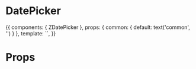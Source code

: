 
<Meta title="Atoms/DatePicker" component={ZDatePicker} />

# DatePicker

<Preview>
  <Story name="Common">
    {{
        components: { ZDatePicker },
        props: {
          common: {
            default: text('common', '')
          }
        },
        template: `<ZDatePicker />`,
    }}
  </Story>
</Preview>

# Props

<Props of={ZDatePicker} />
